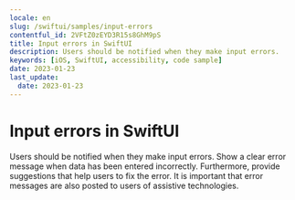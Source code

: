 ```yaml
---
locale: en
slug: /swiftui/samples/input-errors
contentful_id: 2VFtZ0zEYD3R15s8GhM9pS
title: Input errors in SwiftUI
description: Users should be notified when they make input errors.
keywords: [iOS, SwiftUI, accessibility, code sample]
date: 2023-01-23
last_update:
  date: 2023-01-23
---
```


# Input errors in SwiftUI

Users should be notified when they make input errors. Show a clear error message when data has been entered incorrectly. Furthermore, provide suggestions that help users to fix the error. It is important that error messages are also posted to users of assistive technologies.

<CodeSample id="input-errors" platform="swiftui" locale="en"/>
